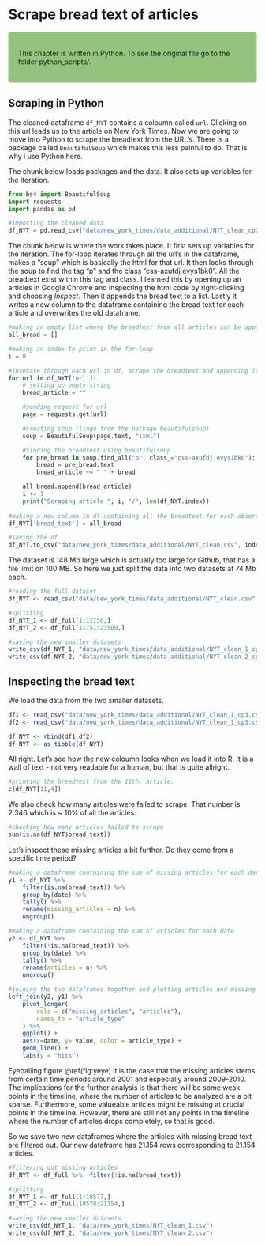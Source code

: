 

# Scrape bread text of articles

<style>
div.blue { background-color:#93c47d; border-radius: 5px; padding: 20px;}
</style>
<div class = "blue">
This chapter is written in Python. To see the original file go to the folder python_scripts/.
</div>

## Scraping in Python
The cleaned dataframe `df_NYT` contains a coloumn called `url`. Clicking on this url 
leads us to the article on New York Times. Now we are going to move into Python
to scrape the breadtext from the URL's. There is a package called `BeautifulSoup`
which makes this less painful to do. That is why i use Python here.

The chunk below loads packages and the data. It also sets up variables for the iteration.  
```python
from bs4 import BeautifulSoup
import requests
import pandas as pd

#importing the cleaned data
df_NYT = pd.read_csv("data/new_york_times/data_additional/NYT_clean_cp2.csv")
```

The chunk below is where the work takes place. It first sets up variables for the iteration. The for-loop iterates through all the url's in the dataframe, makes a "soup" which is basically the html for that url. It then looks through the soup to find the tag "p" and the class "css-axufdj evys1bk0". All the breadtext exist within this tag and class. I learned this by opening up an articles in Google Chrome and inspecting the html code by right-clicking and choosing *Inspect*. Then it appends the bread text to a list. Lastly it writes a new column to the dataframe containing the bread text for each article and overwrites the old dataframe.  
```python
#making an empty list where the breadtext from all articles can be appended to
all_bread = []

#making an index to print in the for-loop
i = 0

#interate through each url in df, scrape the breadtext and appending it to the list all_bread
for url in df_NYT['url']:
    # setting up empty string
    bread_article = ""

    #sending request for url
    page = requests.get(url)

    #creating soup (lingo from the package beautifulsoup)
    soup = BeautifulSoup(page.text, "lxml")

    #finding the breadtext using beautifulsoup
    for pre_bread in soup.find_all("p", class_="css-axufdj evys1bk0"):
        bread = pre_bread.text
        bread_article += " " + bread

    all_bread.append(bread_article)
    i += 1
    print("Scraping article ", i, "/", len(df_NYT.index))
    
#making a new column in df containing all the breadtext for each observation respectively
df_NYT['bread_text'] = all_bread

#saving the df
df_NYT.to_csv("data/new_york_times/data_additional/NYT_clean.csv", index = False)

```


The dataset is 148 Mb large which is actually too large for Github, that has a file limit on 100 MB. So here we just split the data into two datasets at 74 Mb each.
```r
#reading the full dataset
df_NYT <- read_csv("data/new_york_times/data_additional/NYT_clean.csv")

#splitting
df_NYT_1 <- df_full[1:11750,]
df_NYT_2 <- df_full[11751:23500,]

#saving the new smaller datasets
write_csv(df_NYT_1, "data/new_york_times/data_additional/NYT_clean_1_cp3.csv")
write_csv(df_NYT_2, "data/new_york_times/data_additional/NYT_clean_2_cp3.csv")
```

## Inspecting the bread text

We load the data from the two smaller datasets.
```r
df1 <- read_csv("data/new_york_times/data_additional/NYT_clean_1_cp3.csv")
df2 <- read_csv("data/new_york_times/data_additional/NYT_clean_1_cp3.csv")

df_NYT <- rbind(df1,df2)
df_NYT <- as_tibble(df_NYT)
```



All right. Let's see how the new coloumn looks when we load it into R. It is a wall of text - not very
readable for a human, but that is quite allright. 
```r
#printing the breadtext from the 11th. article.
c(df_NYT[11,4])
```

We also check how many articles were failed to scrape. That number is 2.346 which is ~ 10% of all the articles.  
```r
#checking how many articles failed to scrape
sum(is.na(df_NYT$bread_text))
```

Let's inspect these missing articles a bit further. Do they come from a specific time period? 
```r
#making a dataframe containing the sum of missing articles for each date
y1 <- df_NYT %>% 
    filter(is.na(bread_text)) %>% 
    group_by(date) %>% 
    tally() %>% 
    rename(missing_articles = n) %>% 
    ungroup()

#making a dataframe containing the sum of articles for each date
y2 <- df_NYT %>% 
    filter(!is.na(bread_text)) %>%
    group_by(date) %>% 
    tally() %>% 
    rename(articles = n) %>% 
    ungroup()

#joining the two dataframes together and plotting articles and missing articles a ton top of each other according to date.
left_join(y2, y1) %>% 
    pivot_longer(
        cols = c("missing_articles", "articles"),
        names_to = "article_type"
    ) %>% 
    ggplot() + 
    aes(x=date, y= value, color = article_type) + 
    geom_line() +
    labs(y = "hits")

```
Eyeballing figure \@ref(fig:yeye) it is the case that the missing articles stems from certain time periods around 2001 and especially around 2009-2010. The implications for the further analysis is that there will be some weak points in the timeline, where the number of articles to be analyzed are a bit sparse. Furthermore, some valueable articles might be missing at crucial points in the timeline. However, there are still not any points in the timeline where the number of articles drops completely, so that is good.


So we save two new dataframes where the articles with missing bread text are filtered out. Our new dataframe has 21.154 rows corresponding to 21.154 articles. 
```r
#filtering out missing articles
df_NYT <- df_full %>%  filter(!is.na(bread_text))

#splitting
df_NYT_1 <- df_full[1:10577,]
df_NYT_2 <- df_full[10578:21154,]

#saving the new smaller datasets
write_csv(df_NYT_1, "data/new_york_times/NYT_clean_1.csv")
write_csv(df_NYT_2, "data/new_york_times/NYT_clean_2.csv")
```




